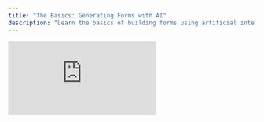 ```yaml
---
title: "The Basics: Generating Forms with AI"
description: "Learn the basics of building forms using artificial intelligence in Weavely.ai"
---
```


<iframe src="https://www.youtube.com/embed/1hzNsjhWeT0" title="YouTube video player" frameborder="0" className="w-full aspect-video rounded-xl" allow="accelerometer; autoplay; clipboard-write; encrypted-media; gyroscope; picture-in-picture; web-share" allowfullscreen />

This article distills the key moves from our “Quick Guide” video into a written walkthrough.  

Follow along once and you’ll be spinning up branded, multi-page forms on autopilot.

## Step 1: Prompt to Generate a Form

You generate forms in Weavely by leaving a prompt which specifies what your form is about. Optionally you can also speak to our AI by holding the microphone button in the bottom right corner of the prompt area.

Besides giving our AI the context it needs in text format you can also upload .pdf, .png or .jpg files with additional information. Here are some examples you can get started with:

- A document with draft questions
- A pitch deck of your product
- A document containing customer information

![Screenshot2025 05 07at16 36 20 Pn](/images/Screenshot2025-05-07at16.36.20.png)

## Step 2: Drop in Extra Questions on Demand

Mid-build and remember something you need to add? Simply click _Add Content_ in the left panel and choose _"Create with AI"_. Type a short prompt to explain what you want to add, for example:

> “Add a willingness-to-pay scale question.”

The question(s) appear(s) in the right format!

![Add Content Gi](/images/add-content.gif)

## Step 3: Style your Form with AI

By default your form will be generated in one of Weavely's built-in themes. You can either manually restyle your form using the right panel or let AI restyle your form by pressing _Change Theme_ at the top of the right panel.

You can specify the desired style with a prompt or by uploading a screenshot. In the latter case our AI will match the colour styles and font (if detected).

![Change Theme Gi](/images/change-theme.gif)